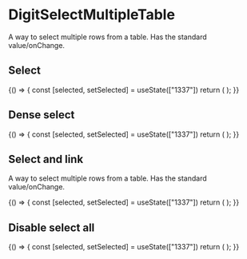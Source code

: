 
<Meta
    title="Inputs/DigitSelectMultipleTable"
    component={DigitSelectMultipleTable}
/>

# DigitSelectMultipleTable

A way to select multiple rows from a table. Has the standard value/onChange.

## Select

<Preview>
    <Story name="table with checkboxes">
        {() => {
            const [selected, setSelected] = useState(["1337"])
            return (
                <DigitSelectMultipleTable
                    value={selected}
                    onChange={setSelected}
                    titleText="Humans"
                    search
                    searchText="Search for a human"
                    idProp="id"
                    startOrderBy="firstName"
                    columnsOrder={["id", "firstName", "lastName", "age"]}
                    headerTexts={{
                        id: "Id",
                        firstName: "First name",
                        lastName: "Last name",
                        age: "Age",
                    }}
                    data={[
                            {
                                id: "1337",
                                firstName: "Asdf",
                                lastName: "Asdfsson",
                                age: 33
                            },
                            {
                                id: "4444",
                                firstName: "Glass",
                                lastName: "Glasssson",
                                age: 50
                            },
                            {
                                id: "4324",
                                firstName: "Jeremy",
                                lastName: "Clarkson",
                                age: 50
                            },
                            {
                                id: "1234",
                                firstName: "James",
                                lastName: "May",
                                age: 99
                            },
                            {
                                id: "4321",
                                firstName: "Richard",
                                lastName: "Hammond",
                                age: 18
                            },
                            {
                                id: "9999",
                                firstName: "The",
                                lastName: "Stig",
                                age: 55
                            },
                            {
                                id: "2244",
                                firstName: "Henrik",
                                lastName: "Lundqvist",
                                age: 30
                            }
                    ]}
                />
            );
        }}
    </Story>
</Preview>


## Dense select

<Preview>
    <Story name="dense table with checkboxes">
        {() => {
            const [selected, setSelected] = useState(["1337"])
            return (
                <DigitSelectMultipleTable
                    dense
                    value={selected}
                    onChange={setSelected}
                    titleText="Humans"
                    search
                    searchText="Search for a human"
                    idProp="id"
                    startOrderBy="firstName"
                    columnsOrder={["id", "firstName", "lastName", "age"]}
                    headerTexts={{
                        id: "Id",
                        firstName: "First name",
                        lastName: "Last name",
                        age: "Age",
                    }}
                    data={[
                            {
                                id: "1337",
                                firstName: "Asdf",
                                lastName: "Asdfsson",
                                age: 33
                            },
                            {
                                id: "4444",
                                firstName: "Glass",
                                lastName: "Glasssson",
                                age: 50
                            },
                            {
                                id: "4324",
                                firstName: "Jeremy",
                                lastName: "Clarkson",
                                age: 50
                            },
                            {
                                id: "1234",
                                firstName: "James",
                                lastName: "May",
                                age: 99
                            },
                            {
                                id: "4321",
                                firstName: "Richard",
                                lastName: "Hammond",
                                age: 18
                            },
                            {
                                id: "9999",
                                firstName: "The",
                                lastName: "Stig",
                                age: 55
                            },
                            {
                                id: "2244",
                                firstName: "Henrik",
                                lastName: "Lundqvist",
                                age: 30
                            }
                    ]}
                />
            );
        }}
    </Story>
</Preview>

## Select and link

A way to select multiple rows from a table. Has the standard value/onChange.

<Preview>
    <Story name="table with checkboxes and link">
        {() => {
            const [selected, setSelected] = useState(["1337"])
            return (
                <DigitSelectMultipleTable
                    value={selected}
                    onChange={setSelected}
                    titleText="Humans"
                    search
                    searchText="Search for a human"
                    idProp="id"
                    startOrderBy="firstName"
                    columnsOrder={["id", "firstName", "lastName", "age"]}
                    headerTexts={{
                        id: "Id",
                        firstName: "First name",
                        lastName: "Last name",
                        age: "Age",
                        __link: "Details"
                    }}
                    data={[
                            {
                                id: "1337",
                                firstName: "Asdf",
                                lastName: "Asdfsson",
                                age: 33,
                                __link: "/"
                            },
                            {
                                id: "4444",
                                firstName: "Glass",
                                lastName: "Glasssson",
                                age: 50,
                                __link: "/"
                            },
                            {
                                id: "4324",
                                firstName: "Jeremy",
                                lastName: "Clarkson",
                                age: 50
                            },
                            {
                                id: "1234",
                                firstName: "James",
                                lastName: "May",
                                age: 99
                            },
                            {
                                id: "4321",
                                firstName: "Richard",
                                lastName: "Hammond",
                                age: 18
                            },
                            {
                                id: "9999",
                                firstName: "The",
                                lastName: "Stig",
                                age: 55
                            },
                            {
                                id: "2244",
                                firstName: "Henrik",
                                lastName: "Lundqvist",
                                age: 30
                            }
                    ]}
                />
            );
        }}
    </Story>
</Preview>

## Disable select all

<Preview>
    <Story name="table with checkboxes disable select all">
        {() => {
            const [selected, setSelected] = useState(["1337"])
            return (
                <DigitSelectMultipleTable
                    disableSelectAll
                    value={selected}
                    onChange={setSelected}
                    titleText="Humans"
                    search
                    searchText="Search for a human"
                    idProp="id"
                    startOrderBy="firstName"
                    columnsOrder={["id", "firstName", "lastName", "age"]}
                    headerTexts={{
                        id: "Id",
                        firstName: "First name",
                        lastName: "Last name",
                        age: "Age",
                    }}
                    data={[
                            {
                                id: "1337",
                                firstName: "Asdf",
                                lastName: "Asdfsson",
                                age: 33
                            },
                            {
                                id: "4444",
                                firstName: "Glass",
                                lastName: "Glasssson",
                                age: 50
                            },
                            {
                                id: "4324",
                                firstName: "Jeremy",
                                lastName: "Clarkson",
                                age: 50
                            },
                            {
                                id: "1234",
                                firstName: "James",
                                lastName: "May",
                                age: 99
                            },
                            {
                                id: "4321",
                                firstName: "Richard",
                                lastName: "Hammond",
                                age: 18
                            },
                            {
                                id: "9999",
                                firstName: "The",
                                lastName: "Stig",
                                age: 55
                            },
                            {
                                id: "2244",
                                firstName: "Henrik",
                                lastName: "Lundqvist",
                                age: 30
                            }
                    ]}
                />
            );
        }}
    </Story>
</Preview>


<Props of={DigitSelectMultipleTable} />
